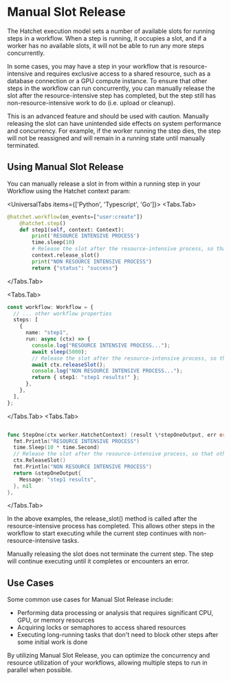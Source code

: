 
# Manual Slot Release

The Hatchet execution model sets a number of available slots for running steps in a workflow. When a step is running, it occupies a slot, and if a worker has no available slots, it will not be able to run any more steps concurrently.

In some cases, you may have a step in your workflow that is resource-intensive and requires exclusive access to a shared resource, such as a database connection or a GPU compute instance. To ensure that other steps in the workflow can run concurrently, you can manually release the slot after the resource-intensive step has completed, but the step still has non-resource-intensive work to do (i.e. upload or cleanup).

<Callout type="warning">
  This is an advanced feature and should be used with caution. Manually
  releasing the slot can have unintended side effects on system performance and
  concurrency. For example, if the worker running the step dies, the step will
  not be reassigned and will remain in a running state until manually
  terminated.
</Callout>

## Using Manual Slot Release

You can manually release a slot in from within a running step in your Workflow using the Hatchet context param:

<UniversalTabs items={['Python', 'Typescript', 'Go']}>
<Tabs.Tab>
```python
@hatchet.workflow(on_events=["user:create"])
    @hatchet.step()
    def step1(self, context: Context):
        print('RESOURCE INTENSIVE PROCESS')
        time.sleep(10)
        # Release the slot after the resource-intensive process, so that other steps can run
        context.release_slot()
        print("NON RESOURCE INTENSIVE PROCESS")
        return {"status": "success"}
```
</Tabs.Tab>

<Tabs.Tab>

```typescript
const workflow: Workflow = {
  // ... other workflow properties
  steps: [
    {
      name: "step1",
      run: async (ctx) => {
        console.log("RESOURCE INTENSIVE PROCESS...");
        await sleep(5000);
        // Release the slot after the resource-intensive process, so that other steps can run
        await ctx.releaseSlot();
        console.log("NON RESOURCE INTENSIVE PROCESS...");
        return { step1: "step1 results!" };
      },
    },
  ],
};
```

</Tabs.Tab>
<Tabs.Tab>

```go

func StepOne(ctx worker.HatchetContext) (result \*stepOneOutput, err error) {
  fmt.Println("RESOURCE INTENSIVE PROCESS")
  time.Sleep(10 * time.Second)
  // Release the slot after the resource-intensive process, so that other steps can run
  ctx.ReleaseSlot()
  fmt.Println("NON RESOURCE INTENSIVE PROCESS")
  return &stepOneOutput{
    Message: "step1 results",
  }, nil
},
```

</Tabs.Tab>
</UniversalTabs>

In the above examples, the release_slot() method is called after the resource-intensive process has completed. This allows other steps in the workflow to start executing while the current step continues with non-resource-intensive tasks.

<Callout type="info">
  Manually releasing the slot does not terminate the current step. The step will
  continue executing until it completes or encounters an error.
</Callout>

## Use Cases

Some common use cases for Manual Slot Release include:

- Performing data processing or analysis that requires significant CPU, GPU, or memory resources
- Acquiring locks or semaphores to access shared resources
- Executing long-running tasks that don't need to block other steps after some initial work is done

By utilizing Manual Slot Release, you can optimize the concurrency and resource utilization of your workflows, allowing multiple steps to run in parallel when possible.
